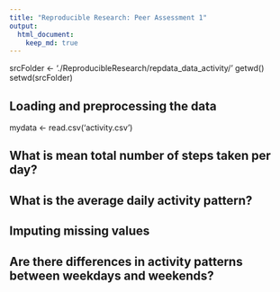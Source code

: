 ```yaml
---
title: "Reproducible Research: Peer Assessment 1"
output: 
  html_document:
    keep_md: true
---
```


srcFolder <- './ReproducibleResearch/repdata_data_activity/'
getwd()
setwd(srcFolder)

## Loading and preprocessing the data
mydata <- read.csv('activity.csv')


## What is mean total number of steps taken per day?



## What is the average daily activity pattern?



## Imputing missing values



## Are there differences in activity patterns between weekdays and weekends?
